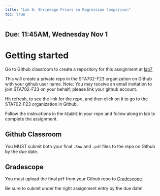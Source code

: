 ```yaml
---
title: "Lab 6: Shrinkage Priors in Regression Comparison"
toc: true
---
```


## Due: 11:45AM, Wednesday Nov 1



# Getting started

Go to Github classroom to create a repository for this assignment  at [lab7](https://classroom.github.com/a/yl5o-8Gi)

This will create a private repo in the STA702-F23 organization on Github with your github user name. Note: You may receive an email invitation to join STA702-F23 on your behalf; please link your github account.

Hit refresh, to see the link for the repo, and then click on it to go to the STA702-F23 organization in Github.

Follow the instructions in the `README` in your repo and follow along in lab to complete the assignment. 

## Github Classroom 

You MUST submit both your final `.Rnw` and `.pdf` files to the repo on Github by the due date.

## Gradescope 

You must upload the final `pdf`  from your Github repo to [Gradescope](https://www.gradescope.com/courses/585736). 

Be sure to submit under the right assignment entry by the due date!


    